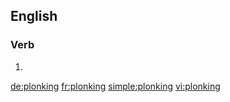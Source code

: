 ==English==

===Verb===
{{head|en|present participle}}

# {{present participle of|plonk|lang=en|nocat=1}}

[[de:plonking]]
[[fr:plonking]]
[[simple:plonking]]
[[vi:plonking]]